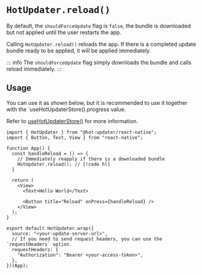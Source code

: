 # `HotUpdater.reload()`

By default, the `shouldForceUpdate` flag is `false`, the bundle is downloaded but not applied until the user restarts the app.

Calling `HotUpdater.reload()` reloads the app. If there is a completed update bundle ready to be applied, it will be applied immediately.

::: info
The `shouldForceUpdate` flag simply downloads the bundle and calls reload immediately.
:::

## Usage

You can use it as shown below, but it is recommended to use it together with the `useHotUpdaterStore().progress value.

Refer to [useHotUpdaterStore()](./useHotUpdaterStore.mdx) for more information.


```tsx
import { HotUpdater } from "@hot-updater/react-native";
import { Button, Text, View } from "react-native";

function App() {
  const handleReload = () => {
    // Immediately reapply if there is a downloaded bundle
    HotUpdater.reload(); // [!code hl]
  }

  return (
    <View>
      <Text>Hello World</Text>

      <Button title="Reload" onPress={handleReload} />
    </View>
  );
}

export default HotUpdater.wrap({
  source: "<your-update-server-url>",
  // If you need to send request headers, you can use the `requestHeaders` option.
  requestHeaders: {
    "Authorization": "Bearer <your-access-token>",
  },
})(App);
```

